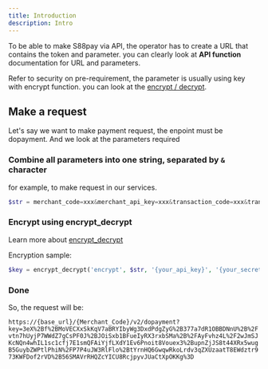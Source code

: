 ```yaml
---
title: Introduction
description: Intro
---
```


To be able to make S88pay via API, the operator has to create a URL that contains the token and parameter. you can clearly look at **API function** documentation for URL and parameters.

Refer to security on pre-requirement, the parameter is usually using key with encrypt function. you can look at the [encrypt / decrypt](/api-reference/encrypt-decrypt).

## Make a request

Let's say we want to make payment request, the enpoint must be dopayment. And we look at the parameters required

<Steps>

### Combine all parameters into one string, separated by `&` character

for example, to make request in our services.

```php
$str = merchant_code=xxx&merchant_api_key=xxx&transaction_code=xxx&transaction_timestamp=xxx&payment_code=xxx&transaction_amount=xxx&user_id=xxx&currency_code=xxx
```

### Encrypt using encrypt_decrypt

Learn more about [encrypt_decrypt ](/api-reference/encrypt-decrypt)

Encryption sample:

```php
$key = encrypt_decrypt('encrypt', $str, '{your_api_key}', '{your_secret_key}')
```

### Done

So, the request will be:

`https://{base_url}/{Merchant_Code}/v2/dopayment?key=3eX%2Bf%2BMoVECXxSkKqV7aBRYIbyWg3DxdPdgZyG%2B377a7dR1OBBDNnU%2B%2Fvtn7hUyjP7WWdZ7gCsPF0J%2BJOiSxb1BFueIyRX3rxbSMa%2B%2FAyFvhz4L%2F2wJmSJKcNQn4whIL1sc1cfj7E1smQFAiYjfLXdY1Ev6Pnoit8Vouex3%2BupnZjJS8t44XRx5wugB5GuybZWPtlPhiN%2FP7P4uJW3RlFlo%2BtYrnHQ6GwqwRkoLrdv3qZXUzaatT8EWdztr973KWFDof2rVD%2B56SMAVrRHQZcYICU8RcjpyvJUaCtXpOKKg%3D`

</Steps>
